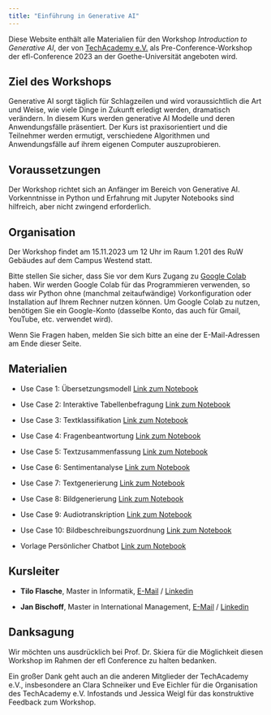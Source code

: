 ```yaml
---
title: "Einführung in Generative AI"
---
```


Diese Website enthält alle Materialien für den Workshop *Introduction to Generative AI*, der von [TechAcademy e.V.](https://tech-academy.io) als Pre-Conference-Workshop der efl-Conference 2023 an der Goethe-Universität angeboten wird.

## Ziel des Workshops

Generative AI sorgt täglich für Schlagzeilen und wird voraussichtlich die Art und Weise, wie viele Dinge in Zukunft erledigt werden, dramatisch verändern. In diesem Kurs werden generative AI Modelle und deren Anwendungsfälle präsentiert. Der Kurs ist praxisorientiert und die Teilnehmer werden ermutigt, verschiedene Algorithmen und Anwendungsfälle auf ihrem eigenen Computer auszuprobieren.


## Voraussetzungen

Der Workshop richtet sich an Anfänger im Bereich von Generative AI. Vorkenntnisse in Python und Erfahrung mit Jupyter Notebooks sind hilfreich, aber nicht zwingend erforderlich.


## Organisation

Der Workshop findet am 15.11.2023 um 12 Uhr im Raum 1.201 des RuW Gebäudes auf dem Campus Westend statt.

Bitte stellen Sie sicher, dass Sie vor dem Kurs Zugang zu [Google Colab](https://colab.research.google.com/) haben.
Wir werden Google Colab für das Programmieren verwenden, so dass wir Python ohne (manchmal zeitaufwändige) Vorkonfiguration oder Installation auf Ihrem Rechner nutzen können.
Um Google Colab zu nutzen, benötigen Sie ein Google-Konto (dasselbe Konto, das auch für Gmail, YouTube, etc. verwendet wird).

Wenn Sie Fragen haben, melden Sie sich bitte an eine der E-Mail-Adressen am Ende dieser Seite.

## Materialien

- Use Case 1: Übersetzungsmodell
[Link zum Notebook](https://colab.research.google.com/github/TNodeCode/hugging-face-demo/blob/main/LanguageTranslation.ipynb)

- Use Case 2: Interaktive Tabellenbefragung
[Link zum Notebook](https://colab.research.google.com/github/TNodeCode/hugging-face-demo/blob/main/TableQuestionAnswering.ipynb)

- Use Case 3: Textklassifikation
[Link zum Notebook](https://colab.research.google.com/github/TNodeCode/hugging-face-demo/blob/main/TextClassification.ipynb)

- Use Case 4: Fragenbeantwortung
[Link zum Notebook](https://colab.research.google.com/github/TNodeCode/hugging-face-demo/blob/main/QuestionAnswering.ipynb)

- Use Case 5: Textzusammenfassung
[Link zum Notebook](https://colab.research.google.com/github/TNodeCode/hugging-face-demo/blob/main/TextSummarization.ipynb)

- Use Case 6: Sentimentanalyse
[Link zum Notebook](https://colab.research.google.com/github/TNodeCode/hugging-face-demo/blob/main/SentimentAnalysis.ipynb)

- Use Case 7: Textgenerierung
[Link zum Notebook](https://colab.research.google.com/github/TNodeCode/hugging-face-demo/blob/main/TextGeneration.ipynb)

- Use Case 8: Bildgenerierung
[Link zum Notebook](https://colab.research.google.com/github/TNodeCode/hugging-face-demo/blob/main/StableDiffusion.ipynb)

- Use Case 9: Audiotranskription
[Link zum Notebook](https://colab.research.google.com/github/TNodeCode/hugging-face-demo/blob/main/AudioTranscription.ipynb)

- Use Case 10: Bildbeschreibungszuordnung
[Link zum Notebook](https://colab.research.google.com/github/TNodeCode/hugging-face-demo/blob/main/ImageDescriptionMatching.ipynb)

- Vorlage Persönlicher Chatbot [Link zum Notebook](https://colab.research.google.com/github/Jan23Bischoff/personal_chatbot_template/blob/main/Personal_Chatbot_Template.ipynb)

## Kursleiter

-   **Tilo Flasche**, Master in Informatik, [E-Mail](mailto:tilo.flasche@tech-academy.io) / [Linkedin](https://www.linkedin.com/in/tilo-flasche-328b11187/)

-   **Jan Bischoff**, Master in International Management, [E-Mail](mailto:jan.bischoff@tech-academy.io) / [Linkedin](www.linkedin.com/in/jan-bischoff-43563b1a4)

## Danksagung {.unnumbered}

Wir möchten uns ausdrücklich bei Prof. Dr. Skiera für die Möglichkeit diesen Workshop im Rahmen der efl Conference zu halten bedanken.

Ein großer Dank geht auch an die anderen Mitglieder der TechAcademy e.V., insbesondere an Clara Schneiker und Eve Eichler für die Organisation  des TechAcademy e.V. Infostands und Jessica Weigl für das konstruktive Feedback zum Workshop.
